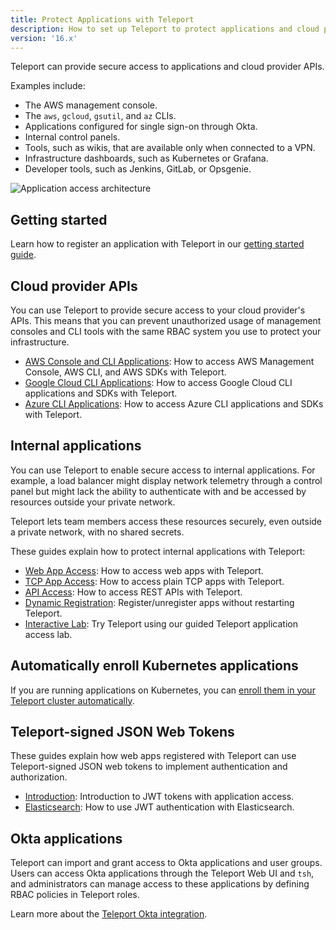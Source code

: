 ```yaml
---
title: Protect Applications with Teleport
description: How to set up Teleport to protect applications and cloud provider APIs
version: '16.x'
---
```


Teleport can provide secure access to applications and cloud provider APIs.

Examples include:

- The AWS management console.
- The `aws`, `gcloud`, `gsutil`, and `az` CLIs.
- Applications configured for single sign-on through Okta.
- Internal control panels.
- Tools, such as wikis, that are available only when connected to a VPN.
- Infrastructure dashboards, such as Kubernetes or Grafana.
- Developer tools, such as Jenkins, GitLab, or Opsgenie.

![Application access architecture](/assets/architecture-033074dd7e.png)

## Getting started

Learn how to register an application with Teleport in our [getting started
guide](/docs/ver/16.x/application-access/getting-started).

## Cloud provider APIs

You can use Teleport to provide secure access to your cloud provider's APIs.
This means that you can prevent unauthorized usage of management consoles and
CLI tools with the same RBAC system you use to protect your infrastructure.

- [AWS Console and CLI Applications](/docs/ver/16.x/application-access/cloud-apis/aws-console): How to access
  AWS Management Console, AWS CLI, and AWS SDKs with Teleport.
- [Google Cloud CLI Applications](/docs/ver/16.x/application-access/cloud-apis/google-cloud): How to access
  Google Cloud CLI applications and SDKs with Teleport.
- [Azure CLI Applications](/docs/ver/16.x/application-access/cloud-apis/azure): How to access Azure CLI
  applications and SDKs with Teleport.

## Internal applications

You can use Teleport to enable secure access to internal applications. For
example, a load balancer might display network telemetry through a control panel
but might lack the ability to authenticate with and be accessed by resources
outside your private network.

Teleport lets team members access these resources securely, even outside a
private network, with no shared secrets.

These guides explain how to protect internal applications with Teleport:

- [Web App Access](/docs/ver/16.x/application-access/guides/connecting-apps): How to access web apps with Teleport.
- [TCP App Access](/docs/ver/16.x/application-access/guides/tcp): How to access plain TCP apps with Teleport.
- [API Access](/docs/ver/16.x/application-access/guides/api-access): How to access REST APIs with Teleport.
- [Dynamic Registration](/docs/ver/16.x/application-access/guides/dynamic-registration): Register/unregister apps without restarting Teleport.
- [Interactive Lab](https://goteleport.com/labs/): Try Teleport using our guided Teleport application access lab.

## Automatically enroll Kubernetes applications

If you are running applications on Kubernetes, you can [enroll them in your
Teleport cluster automatically](/docs/ver/16.x/application-access/enroll-kubernetes-applications).

## Teleport-signed JSON Web Tokens

These guides explain how web apps registered with Teleport can use
Teleport-signed JSON web tokens to implement authentication and authorization.

- [Introduction](/docs/ver/16.x/application-access/jwt/introduction): Introduction to JWT tokens with application access.
- [Elasticsearch](/docs/ver/16.x/application-access/jwt/elasticsearch): How to use JWT authentication with Elasticsearch.

## Okta applications

Teleport can import and grant access to Okta applications and user groups. Users
can access Okta applications through the Teleport Web UI and `tsh`, and
administrators can manage access to these applications by defining RBAC policies
in Teleport roles.

Learn more about the [Teleport Okta integration](/docs/ver/16.x/application-access/okta).
